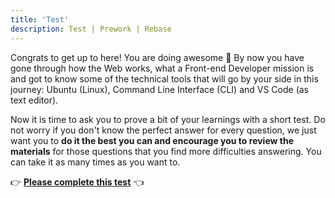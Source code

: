 ```yaml
---
title: 'Test'
description: Test | Prework | Rebase
---
```


Congrats to get up to here! You are doing awesome 🚀  By now you have gone through how the Web works, what a Front-end Developer mission is and got to know some of the technical tools that will go by your side in this journey: Ubuntu (Linux), Command Line Interface (CLI) and VS Code (as text editor).

Now it is time to ask you to prove a bit of your learnings with a short test. Do not worry if you don't know the perfect answer for every question, we just want you to **do it the best you can and encourage you to review the materials** for those questions that you find more difficulties answering. You can take it as many times as you want to.

👉  **[Please complete this test](https://forms.gle/w7K8E9VRPgEtBBxD8)** 👈
